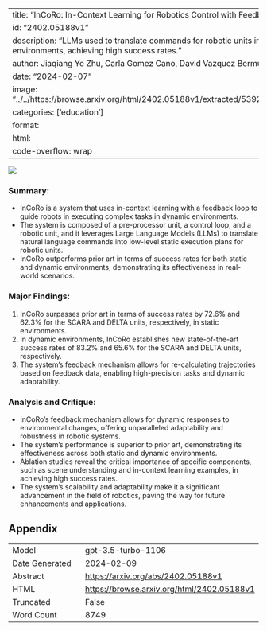 
---
title: "InCoRo: In-Context Learning for Robotics Control with Feedback Loops"
id: "2402.05188v1"
description: "LLMs used to translate commands for robotic units in dynamic environments, achieving high success rates."
author: Jiaqiang Ye Zhu, Carla Gomez Cano, David Vazquez Bermudez, Michal Drozdzal
date: "2024-02-07"
image: "../../https://browse.arxiv.org/html/2402.05188v1/extracted/5392454/img/pre_pros.png"
categories: ['education']
format:
  html:
    code-overflow: wrap
---

![](../../https://browse.arxiv.org/html/2402.05188v1/extracted/5392454/img/pre_pros.png)

### **Summary:**
- InCoRo is a system that uses in-context learning with a feedback loop to guide robots in executing complex tasks in dynamic environments.
- The system is composed of a pre-processor unit, a control loop, and a robotic unit, and it leverages Large Language Models (LLMs) to translate natural language commands into low-level static execution plans for robotic units.
- InCoRo outperforms prior art in terms of success rates for both static and dynamic environments, demonstrating its effectiveness in real-world scenarios.

### **Major Findings:**
1. InCoRo surpasses prior art in terms of success rates by 72.6% and 62.3% for the SCARA and DELTA units, respectively, in static environments.
2. In dynamic environments, InCoRo establishes new state-of-the-art success rates of 83.2% and 65.6% for the SCARA and DELTA units, respectively.
3. The system's feedback mechanism allows for re-calculating trajectories based on feedback data, enabling high-precision tasks and dynamic adaptability.

### **Analysis and Critique:**
- InCoRo's feedback mechanism allows for dynamic responses to environmental changes, offering unparalleled adaptability and robustness in robotic systems.
- The system's performance is superior to prior art, demonstrating its effectiveness across both static and dynamic environments.
- Ablation studies reveal the critical importance of specific components, such as scene understanding and in-context learning examples, in achieving high success rates.
- The system's scalability and adaptability make it a significant advancement in the field of robotics, paving the way for future enhancements and applications.

## Appendix

|          |          |
|----------|----------|
| Model     | gpt-3.5-turbo-1106       |
| Date Generated     | 2024-02-09       |
| Abstract | [https://arxiv.org/abs/2402.05188v1](https://arxiv.org/abs/2402.05188v1)        |
| HTML     | [https://browse.arxiv.org/html/2402.05188v1](https://browse.arxiv.org/html/2402.05188v1)       |
| Truncated       | False       |
| Word Count       | 8749       |